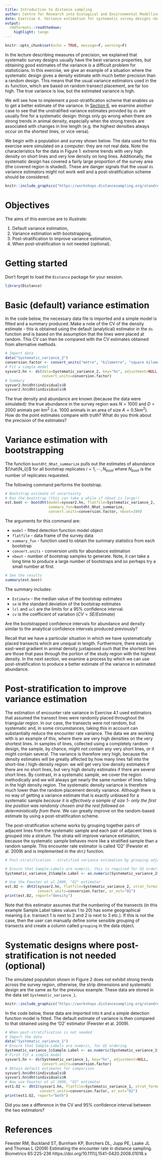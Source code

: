 ---
title: Introduction to distance sampling
author: Centre for Research into Ecological and Environmental Modelling <br> **University of St Andrews**
date: Exercise 4. Variance estimation for systematic survey designs <br> September 2020
output: 
  rmdformats::readthedown:
    highlight: tango
---

```{r setup, include=FALSE, message=FALSE}
knitr::opts_chunk$set(echo = TRUE, message=F, warning=F)
```

In the lecture describing measures of precision, we explained that systematic survey designs usually have the best variance properties, but obtaining good estimates of the variance is a difficult problem for statisticians. In this exercise, we give an example of a situation where the systematic design gives a density estimate with much better precision than a random design. This means that the usual variance estimators used in the `ds` function, which are based on random transect placement, are far too high. The true variance is low, but the estimated variance is high. 

We will see how to implement a post-stratification scheme that enables us to get a better estimate of the variance. In [Section 6](#systematic-designs-where-post-stratification-is-not-needed-optional), we examine another case to see that the unstratified variance estimates provided by `ds` are usually fine for a systematic design: things only go wrong when there are strong trends in animal density, especially when the strong trends are associated with changes in line length (e.g. the highest densities always occur on the shortest lines, or vice versa). 

We begin with a population and survey shown below. The data used for this exercise were simulated on a computer: they are not real data. Note the characteristics for the data in Figure 1: extreme trends with very high density on short lines and very low density on long lines. Additionally, the systematic design has covered a fairly large proportion of the survey area (the covered region is shaded). These are danger signals that the usual `ds` variance estimators might not work well and a post-stratification scheme should be considered. 

```{r fig.height=4, fig.cap="An example of survey data where there is a strong trend in density. The systematically placed search strips are shaded. Axis units are in kilometres.", echo=FALSE}
knitr::include_graphics("https://workshops.distancesampling.org/standrews-2019/intro/practicals/figures/Prac_4_Figure_1.png")
```

# Objectives

The aims of this exercise are to illustrate:

1. Default variance estimation, 
2. Variance estimation with bootstrapping,
3. Post-stratification to improve variance estimation,
4. When post-stratification is not needed (optional). 

# Getting started 

Don't forget to load the `Distance` package for your session.

```{r, echo=T, eval=F}
library(Distance)
```

# Basic (default) variance estimation 

In the code below, the necessary data file is imported and a simple model is fitted and a summary produced. Make a note of the CV of the density estimate - this is obtained using the default (analytical) estimator in the `ds` function and is based on the assumption that the lines were placed at random. This CV can then be compared with the CV estimates obtained from alternative methods. 

```{r, echo=T, eval=F}
# Import data
data("Systematic_variance_2")
conversion.factor <- convert_units("metre", "kilometre", "square kilometre")
# Fit a simple model
sysvar2.hn <- ds(data=Systematic_variance_2, key="hn", adjustment=NULL,
                 convert.units=conversion.factor)
# Summary
sysvar2.hn$dht$individuals$D
sysvar2.hn$dht$individuals$N
```

The true density and abundance are known (because the data were simulated): the true abundance in the survey region was $N=1000$ and $D=2000 \textrm{ animals per km}^2$ (i.e. 1000 animals in an area of size $A=0.5 \textrm{km}^2$). How do the point estimates compare with truth? What do you think about the precision of the estimates? 

# Variance estimation with bootstrapping

The function `bootdht_Nhat_summarize` pulls out the estimates of abundance $(\hat{N_i})$ for all bootstrap replicates $i = 1, \cdots, N_{boot}$ where $N_{boot}$ is the number of replicates requested.

The following command performs the bootstrap. 

```{r, echo=T, eval=F}
# Bootstrap estimate of uncertainty
# Run the bootstrap (this can take a while if nboot is large!) 
est.boot <- bootdht(model=sysvar2.hn, flatfile=Systematic_variance_2,
                    summary_fun=bootdht_Nhat_summarize,
                    convert.units=conversion.factor, nboot=199)
```

The arguments for this command are:

+ `model` - fitted detection function model object
+ `flatfile` - data frame of the survey data
+ `summary_fun` - function used to obtain the summary statistics from each bootstrap
+ `convert.units` - conversion units for abundance estimation
+ `nboot` - number of bootstrap samples to generate. Note, it can take a long time to produce a large number of bootstraps and so perhaps try a small number at first. 

```{r, echo=T, eval=F}
# See the results
summary(est.boot)
```

The summary includes:

+ `Estimate` - the median value of the bootstrap estimates
+ `se` is the standard deviation of the bootstrap estimates
+ `lcl` and `ucl` are the limits for a 95\% confidence interval.
+ `cv` is the coefficient of variation ($CV = SE/Estimate$)

Are the bootstrapped confidence intervals for abundance and density similar to the analytical confidence intervals produced previously?

Recall that we have a particular situation in which we have systematically placed transects which are unequal in length. Furthermore, there exists an east-west gradient in animal density juxtaposed such that the shortest lines are those that pass through the portion of the study region with the highest density. In the next section, we examine a process by which we can use post-stratification to produce a better estimate of the variance in estimated abundance.  

# Post-stratification to improve variance estimation

The estimation of encounter rate variance in Exercise 4.1 used estimators that assumed the transect lines were randomly placed throughout the triangular region. In our case, the transects were not random, but systematic and, in some circumstances, taking this in account can substantially reduce the encounter rate variance. The data we are working with is an example of this, where there are very high densities on the very shortest lines. In samples of lines, collected using a completely random design, the sample, by chance, might not contain any very short lines, or it might contain several. The variance is therefore very high, because the density estimates will be greatly affected by how many lines fall into the short-line / high-density region: we will get very low density estimates if there are no short lines, but very high density estimates if there are several short lines. By contrast, in a systematic sample, we cover the region methodically and we will always get nearly the same number of lines falling in the high density region. The systematic density variance is therefore much lower than the random placement density variance. Although there is no way of getting a variance estimate that is exactly unbiased for a systematic sample *because it is effectively a sample of size 1- only the first line position was randomly chosen and the rest followed on deterministically from there.* We can greatly improve on the random-based estimate by using a post-stratification scheme. 

The post-stratification scheme works by grouping together pairs of adjacent lines from the systematic sample and each pair of adjacent lines is grouped into a stratum. The strata will improve variance estimation, because the systematic sample behaves more like a stratified sample than a random sample. This encounter rate estimator is called 'O2' (Fewster et al. 2009) and is implemented in the `dht2` function. 

```{r, echo=T, eval=F}
# Post-stratification - stratified variance estimation by grouping adjacent transects

# Ensure that Sample.Labels are numeric, this is required for O2 ordering
Systematic_variance_2$Sample.Label <- as.numeric(Systematic_variance_2$Sample.Label)

# Use the Fewster et al 2009, "O2" estimator 
est.O2 <- dht2(sysvar2.hn, flatfile=Systematic_variance_2, strat_formula=~1, 
               convert_units=conversion.factor, er_est="O2")
print(est.O2, report="density")
```

Note that this estimator assumes that the numbering of the transects (in this example Sample.Label takes values 1 to 20) has some geographical meaning (i.e. transect 1 is next to 2 and 2 is next to 3 etc.). If this is not the case, then the user can manually define some sensible grouping of transects and create a column called `grouping` in the data object. 

# Systematic designs where post-stratification is not needed (optional)

The simulated population shown in Figure 2 does not exhibit strong trends across the survey region, otherwise, the strip dimensions and systematic design are the same as for the previous example. These data are stored in the data set `Systematic_variance_1`. 

```{r fig.height=4, fig.cap="An example of survey data that does **not** exhibit a trend in density. The systematically placed search strips are shaded. Axis units are in kilometres.", echo=FALSE}
knitr::include_graphics("https://workshops.distancesampling.org/standrews-2019/intro/practicals/figures/Prac_4_Figure_2.png")
```

In the code below, these data are imported into `R` and a simple detection function model is fitted. The default estimate of variance is then compared to that obtained using the 'O2' estimator (Fewster et al. 2009).  

```{r, echo=T, eval=F}
# When post-stratification is not needed
# Import the data
data("Systematic_variance_1")
# Ensure that Sample.Labels are numeric, for O2 ordering
Systematic_variance_1$Sample.Label <- as.numeric(Systematic_variance_1$Sample.Label)
# First fit a simple model
sysvar1.hn <- ds(Systematic_variance_1, key="hn", adjustment=NULL, 
                 convert.units=conversion.factor)
# Obtain default estimates for comparison
sysvar1.hn$dht$individuals$D
sysvar1.hn$dht$individuals$N
# Now use Fewster et al 2009, "O2" estimator 
est1.O2 <- dht2(sysvar1.hn, flatfile=Systematic_variance_1, strat_formula=~1, 
                convert_units=conversion.factor, er_est="O2")
print(est1.O2, report="both")
```

Did you see a difference in the CV and 95\% confidence interval between the two estimators? 

# References

Fewster RM, Buckland ST, Burnham KP, Borchers DL, Jupp PE, Laake JL and Thomas L (2009) Estimating the encounter rate in distance sampling. Biometrics 65:225-236 https://doi.org/10.1111/j.1541-0420.2008.01018.x
